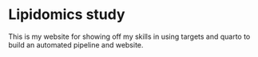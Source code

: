 # Lipidomics study

This is my website for showing off my skills in using targets and quarto to build an automated pipeline and website.
